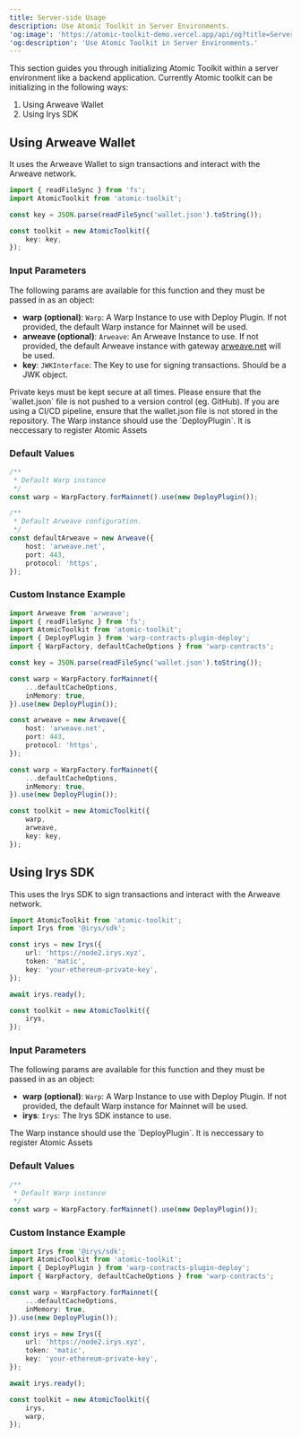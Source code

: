 ```yaml
---
title: Server-side Usage
description: Use Atomic Toolkit in Server Environments.
'og:image': 'https://atomic-toolkit-demo.vercel.app/api/og?title=Server-side%20Usage'
'og:description': 'Use Atomic Toolkit in Server Environments.'
---
```


This section guides you through initializing Atomic Toolkit within a server environment like a backend application. Currently Atomic toolkit can be initializing in the following ways:

1. Using Arweave Wallet
2. Using Irys SDK

## Using Arweave Wallet

It uses the Arweave Wallet to sign transactions and interact with the Arweave network.

```ts
import { readFileSync } from 'fs';
import AtomicToolkit from 'atomic-toolkit';

const key = JSON.parse(readFileSync('wallet.json').toString());

const toolkit = new AtomicToolkit({
    key: key,
});
```

### Input Parameters

The following params are available for this function and they must be passed in as an object:

-   **warp (optional)**: `Warp`: A Warp Instance to use with Deploy Plugin. If not provided, the default Warp instance for Mainnet will be used.
-   **arweave (optional)**: `Arweave`: An Arweave Instance to use. If not provided, the default Arweave instance with gateway [arweave.net](arweave.net) will be used.
-   **key**: `JWKInterface`: The Key to use for signing transactions. Should be a JWK object.

<Warning>
    Private keys must be kept secure at all times. Please ensure that the
    `wallet.json` file is not pushed to a version control (eg. GitHub). If you
    are using a CI/CD pipeline, ensure that the wallet.json file is not stored
    in the repository.
</Warning>

<Note>
    The Warp instance should use the `DeployPlugin`. It is neccessary to
    register Atomic Assets
</Note>

### Default Values

```ts
/**
 * Default Warp instance
 */
const warp = WarpFactory.forMainnet().use(new DeployPlugin());

/**
 * Default Arweave configuration.
 */
const defaultArweave = new Arweave({
    host: 'arweave.net',
    port: 443,
    protocol: 'https',
});
```

### Custom Instance Example

```ts
import Arweave from 'arweave';
import { readFileSync } from 'fs';
import AtomicToolkit from 'atomic-toolkit';
import { DeployPlugin } from 'warp-contracts-plugin-deploy';
import { WarpFactory, defaultCacheOptions } from 'warp-contracts';

const key = JSON.parse(readFileSync('wallet.json').toString());

const warp = WarpFactory.forMainnet({
    ...defaultCacheOptions,
    inMemory: true,
}).use(new DeployPlugin());

const arweave = new Arweave({
    host: 'arweave.net',
    port: 443,
    protocol: 'https',
});

const warp = WarpFactory.forMainnet({
    ...defaultCacheOptions,
    inMemory: true,
}).use(new DeployPlugin());

const toolkit = new AtomicToolkit({
    warp,
    arweave,
    key: key,
});
```

## Using Irys SDK

This uses the Irys SDK to sign transactions and interact with the Arweave network.

```ts
import AtomicToolkit from 'atomic-toolkit';
import Irys from '@irys/sdk';

const irys = new Irys({
    url: 'https://node2.irys.xyz',
    token: 'matic',
    key: 'your-ethereum-private-key',
});

await irys.ready();

const toolkit = new AtomicToolkit({
    irys,
});
```

### Input Parameters

The following params are available for this function and they must be passed in as an object:

-   **warp (optional)**: `Warp`: A Warp Instance to use with Deploy Plugin. If not provided, the default Warp instance for Mainnet will be used.
-   **irys**: `Irys`: The Irys SDK instance to use.

<Note>
    The Warp instance should use the `DeployPlugin`. It is neccessary to
    register Atomic Assets
</Note>

### Default Values

```ts
/**
 * Default Warp instance
 */
const warp = WarpFactory.forMainnet().use(new DeployPlugin());
```

### Custom Instance Example

```ts
import Irys from '@irys/sdk';
import AtomicToolkit from 'atomic-toolkit';
import { DeployPlugin } from 'warp-contracts-plugin-deploy';
import { WarpFactory, defaultCacheOptions } from 'warp-contracts';

const warp = WarpFactory.forMainnet({
    ...defaultCacheOptions,
    inMemory: true,
}).use(new DeployPlugin());

const irys = new Irys({
    url: 'https://node2.irys.xyz',
    token: 'matic',
    key: 'your-ethereum-private-key',
});

await irys.ready();

const toolkit = new AtomicToolkit({
    irys,
    warp,
});
```
